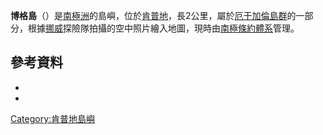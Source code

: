 {{Coord|66|58|S|57|35|E|source:GNIS|display=title}}

'''博格島'''（{{lang-en|Borg Island}}）是[[南極洲|南極洲]]的島嶼，位於[[肯普地|肯普地]]，長2公里，屬於[[厄于加倫島群|厄于加倫島群]]的一部分，根據[[挪威|挪威]]探險隊拍攝的空中照片繪入地圖，現時由[[南極條約體系|南極條約體系]]管理。

==參考資料==
*{{cite gnis | type = antarid | id = 1691| name = Borg Island | accessdate = 2011-08-02}}
*{{usgs-gazetteer|id=1691}}

{{DEFAULTSORT:Borg Island}}
[[Category:肯普地島嶼|Category:肯普地島嶼]]


{{KempLand-geo-stub}}